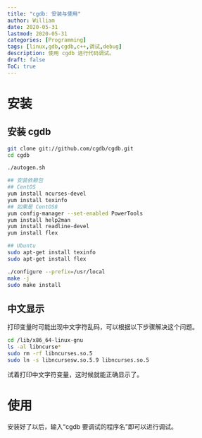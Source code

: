 ```yaml
---
title: "cgdb: 安装与使用"
author: William
date: 2020-05-31
lastmod: 2020-05-31
categories: [Programming]
tags: [linux,gdb,cgdb,c++,调试,debug]
description: 使用 cgdb 进行代码调试。
draft: false
ToC: true
---
```


# 安装

## 安装 cgdb 

```bash
git clone git://github.com/cgdb/cgdb.git
cd cgdb

./autogen.sh

## 安装依赖包
## CentOS
yum install ncurses-devel
yum install texinfo
## 如果是 CentOS8
yum config-manager --set-enabled PowerTools
yum install help2man
yum install readline-devel
yum install flex

## Ubuntu
sudo apt-get install texinfo
sudo apt-get install flex

./configure --prefix=/usr/local
make -j
sudo make install
```

## 中文显示
打印变量时可能出现中文字符乱码，可以根据以下步骤解决这个问题。

```bash
cd /lib/x86_64-linux-gnu 
ls -al libncurse* 
sudo rm -rf libncurses.so.5
sudo ln -s libncursesw.so.5.9 libncurses.so.5
```

试着打印中文字符变量，这时候就能正确显示了。



# 使用
安装好了以后，输入“cgdb 要调试的程序名”即可以进行调试。

